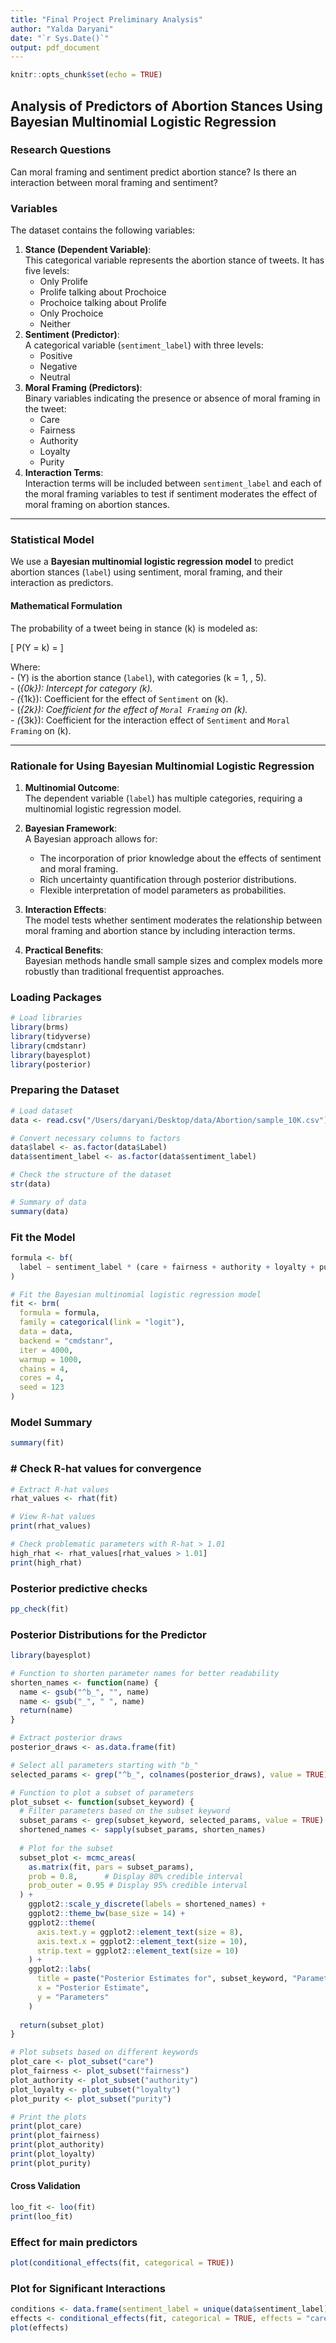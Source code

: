 ```yaml
---
title: "Final Project Preliminary Analysis"
author: "Yalda Daryani"
date: "`r Sys.Date()`"
output: pdf_document
---
```


```r
knitr::opts_chunk$set(echo = TRUE)
```

## Analysis of Predictors of Abortion Stances Using Bayesian Multinomial Logistic Regression

### Research Questions

Can moral framing and sentiment predict abortion stance? Is there an interaction between moral framing and sentiment? 

### Variables

The dataset contains the following variables:

1. **Stance (Dependent Variable)**:  
   This categorical variable represents the abortion stance of tweets. It has five levels:
   - Only Prolife  
   - Prolife talking about Prochoice  
   - Prochoice talking about Prolife  
   - Only Prochoice  
   - Neither  

2. **Sentiment (Predictor)**:  
   A categorical variable (`sentiment_label`) with three levels:
   - Positive  
   - Negative  
   - Neutral  

3. **Moral Framing (Predictors)**:  
   Binary variables indicating the presence or absence of moral framing in the tweet:  
   - Care  
   - Fairness  
   - Authority  
   - Loyalty  
   - Purity  

4. **Interaction Terms**:  
   Interaction terms will be included between `sentiment_label` and each of the moral framing variables to test if sentiment moderates the effect of moral framing on abortion stances.

---

### Statistical Model

We use a **Bayesian multinomial logistic regression model** to predict abortion stances (`label`) using sentiment, moral framing, and their interaction as predictors.

#### Mathematical Formulation

The probability of a tweet being in stance \(k\) is modeled as:

\[
P(Y = k) = \frac{\exp(\beta_{0k} + \beta_{1k} \cdot \text{Sentiment} + \beta_{2k} \cdot \text{Moral Framing} + \beta_{3k} \cdot (\text{Sentiment} \times \text{Moral Framing}))}{\sum_{j} \exp(\beta_{0j} + \beta_{1j} \cdot \text{Sentiment} + \beta_{2j} \cdot \text{Moral Framing} + \beta_{3j} \cdot (\text{Sentiment} \times \text{Moral Framing}))}
\]

Where:  
- \(Y\) is the abortion stance (`label`), with categories \(k = 1, \dots, 5\).  
- \(\beta_{0k}\): Intercept for category \(k\).  
- \(\beta_{1k}\): Coefficient for the effect of `Sentiment` on \(k\).  
- \(\beta_{2k}\): Coefficient for the effect of `Moral Framing` on \(k\).  
- \(\beta_{3k}\): Coefficient for the interaction effect of `Sentiment` and `Moral Framing` on \(k\).

---

### Rationale for Using Bayesian Multinomial Logistic Regression

1. **Multinomial Outcome**:  
   The dependent variable (`label`) has multiple categories, requiring a multinomial logistic regression model.

2. **Bayesian Framework**:  
   A Bayesian approach allows for:
   - The incorporation of prior knowledge about the effects of sentiment and moral framing.  
   - Rich uncertainty quantification through posterior distributions.  
   - Flexible interpretation of model parameters as probabilities.

3. **Interaction Effects**:  
   The model tests whether sentiment moderates the relationship between moral framing and abortion stance by including interaction terms.

4. **Practical Benefits**:  
   Bayesian methods handle small sample sizes and complex models more robustly than traditional frequentist approaches.
   
### Loading Packages 
```r
# Load libraries
library(brms)       
library(tidyverse)  
library(cmdstanr)   
library(bayesplot)
library(posterior)
```
### Preparing the Dataset
```r
# Load dataset
data <- read.csv("/Users/daryani/Desktop/data/Abortion/sample_10K.csv")

# Convert necessary columns to factors
data$label <- as.factor(data$Label)
data$sentiment_label <- as.factor(data$sentiment_label)

# Check the structure of the dataset
str(data)

# Summary of data
summary(data)
```
### Fit the Model 
```r
formula <- bf(
  label ~ sentiment_label * (care + fairness + authority + loyalty + purity)
)

# Fit the Bayesian multinomial logistic regression model
fit <- brm(
  formula = formula,
  family = categorical(link = "logit"),
  data = data,
  backend = "cmdstanr",  
  iter = 4000,           
  warmup = 1000,         
  chains = 4,            
  cores = 4,            
  seed = 123            
)
```
### Model Summary 
```r
summary(fit)
```
### # Check R-hat values for convergence
```r
# Extract R-hat values
rhat_values <- rhat(fit)

# View R-hat values
print(rhat_values)

# Check problematic parameters with R-hat > 1.01
high_rhat <- rhat_values[rhat_values > 1.01]
print(high_rhat)
```
### Posterior predictive checks
```r
pp_check(fit)
```
### Posterior Distributions for the Predictor 
```r
library(bayesplot)

# Function to shorten parameter names for better readability
shorten_names <- function(name) {
  name <- gsub("^b_", "", name)  
  name <- gsub("_", " ", name)  
  return(name)
}

# Extract posterior draws
posterior_draws <- as.data.frame(fit)

# Select all parameters starting with "b_"
selected_params <- grep("^b_", colnames(posterior_draws), value = TRUE)

# Function to plot a subset of parameters
plot_subset <- function(subset_keyword) {
  # Filter parameters based on the subset keyword
  subset_params <- grep(subset_keyword, selected_params, value = TRUE)
  shortened_names <- sapply(subset_params, shorten_names)  
  
  # Plot for the subset
  subset_plot <- mcmc_areas(
    as.matrix(fit, pars = subset_params),
    prob = 0.8,      # Display 80% credible interval
    prob_outer = 0.95 # Display 95% credible interval
  ) +
    ggplot2::scale_y_discrete(labels = shortened_names) + 
    ggplot2::theme_bw(base_size = 14) +
    ggplot2::theme(
      axis.text.y = ggplot2::element_text(size = 8), 
      axis.text.x = ggplot2::element_text(size = 10),
      strip.text = ggplot2::element_text(size = 10)
    ) +
    ggplot2::labs(
      title = paste("Posterior Estimates for", subset_keyword, "Parameters"),
      x = "Posterior Estimate",
      y = "Parameters"
    )
  
  return(subset_plot)
}

# Plot subsets based on different keywords
plot_care <- plot_subset("care")
plot_fairness <- plot_subset("fairness")
plot_authority <- plot_subset("authority")
plot_loyalty <- plot_subset("loyalty")
plot_purity <- plot_subset("purity")

# Print the plots
print(plot_care)
print(plot_fairness)
print(plot_authority)
print(plot_loyalty)
print(plot_purity)
```
#### Cross Validation
```r
loo_fit <- loo(fit)
print(loo_fit)
```
### Effect for main predictors 
```r
plot(conditional_effects(fit, categorical = TRUE))
```
### Plot for Significant Interactions
```r
conditions <- data.frame(sentiment_label = unique(data$sentiment_label))
effects <- conditional_effects(fit, categorical = TRUE, effects = "care", conditions = conditions)
plot(effects)
```
